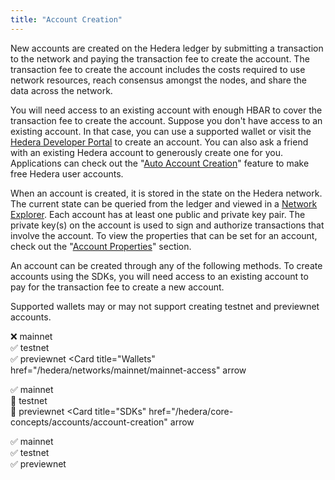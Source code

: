 ---
title: "Account Creation"
---


New accounts are created on the Hedera ledger by submitting a transaction to the network and paying the transaction fee to create the account. The transaction fee to create the account includes the costs required to use network resources, reach consensus amongst the nodes, and share the data across the network.

You will need access to an existing account with enough HBAR to cover the transaction fee to create the account. Suppose you don't have access to an existing account. In that case, you can use a supported wallet or visit the [Hedera Developer Portal](https://portal.hedera.com/register) to create an account. You can also ask a friend with an existing Hedera account to generously create one for you. Applications can check out the "[Auto Account Creation](/hedera/core-concepts/accounts/auto-account-creation)" feature to make free Hedera user accounts.

When an account is created, it is stored in the state on the Hedera network. The current state can be queried from the ledger and viewed in a [Network Explorer](/hedera/networks/community-mirror-nodes). Each account has at least one public and private key pair. The private key(s) on the account is used to sign and authorize transactions that involve the account. To view the properties that can be set for an account, check out the "[Account Properties](/hedera/core-concepts/accounts/account-properties)" section.

An account can be created through any of the following methods. To create accounts using the SDKs, you will need access to an existing account to pay for the transaction fee to create a new account.

<Warning>
Supported wallets may or may not support creating testnet and previewnet accounts.
</Warning>

<Columns cols={3}>
  <Card
    title="Hedera Developer Portal"
    href="https://portal.hedera.com/"
    arrow
  >
    
❌ mainnet<br/>
✅ testnet<br/>
✅ previewnet
  </Card>
  <Card
    title="Wallets"
    href="/hedera/networks/mainnet/mainnet-access"
    arrow
  >
    
✅ mainnet<br/>
🔶 testnet<br/>
🔶 previewnet
  </Card>
  <Card
    title="SDKs"
    href="/hedera/core-concepts/accounts/account-creation"
    arrow
  >
    
✅ mainnet<br/>
✅ testnet<br/>
✅ previewnet
  </Card>
</Columns>
